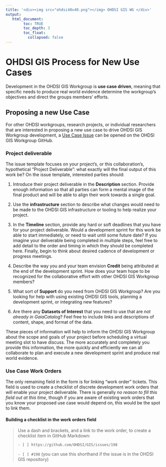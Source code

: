 ```yaml
---
title: '<div><img src="ohdsi40x40.png"></img> OHDSI GIS WG </div>'
output:
   html_document:
        toc: TRUE
        toc_depth: 3
        toc_float:
          collapsed: false
---
```


# **OHDSI GIS Process for New Use Cases**

Development in the OHDSI GIS Workgroup is **use case driven**, meaning that specific needs to produce real world evidence determine the workgroup's objectives and direct the groups members' efforts.

## **Proposing a new Use Case**

For other OHDSI workgroups, research projects, or individual researchers that are interested in proposing a new use case to drive OHDSI GIS Workgroup development, a [Use Case Issue](https://github.com/OHDSI/GIS/issues/new?assignees=&labels=Use+Case&projects=&template=use-case.yaml&title=%5BUse+Case%5D%3A+) can be opened on the OHDSI GIS Workgroup GitHub.

### Project deliverable

The issue template focuses on your project's, or this collaboration's, hypothetical "Project Deliverable": what exactly will the final output of this work be? On the issue template, interested parties should:

1) Introduce their project deliverable in the **Description** section. Provide enough information so that all parties can form a mental image of the final product and will be able to align their work towards a single goal.

2) Use the **infrastructure** section to describe what changes would need to be made to the OHDSI GIS infrastructure or tooling to help realize your project.

3) In the **Timeline** section, provide any hard or soft deadlines that you have for your project deliverable. Would a development sprint for this work be able to start immediately, or need to wait until some future date? If you imagine your deliverable being completed in multiple steps, feel free to add detail to the order and timing in which they should be completed here. Finally, begin to think about desired cadence of development or progress meetings.

4) Describe the way you and your team envision **Credit** being attributed at the end of the development sprint. How does your team hope to be recognized for the collaborative effort with other OHDSI GIS Workgroup members?

5) What sort of **Support** do you need from OHDSI GIS Workgroup? Are you looking for help with using existing OHDSI GIS tools, planning a development sprint, or integrating new features?

6) Are there any **Datasets of Interest** that you need to use that are *not already in GaiaCatalog*? Feel free to include links and descriptions of content, shape, and format of the data.

These pieces of information will help to inform the OHDSI GIS Workgroup about the scope and goals of your project before scheduling a virtual meeting slot to have discuss. The more accurately and completely you provide this information, the more quickly and efficiently we can all collaborate to plan and execute a new development sprint and produce real world evidence.

### Use Case Work Orders

The only remaining field in the form is for linking "work order" tickets. This field is used to create a checklist of discrete development work orders that will enable your project deliverable. There is generally *no reason to fill this field out at this time*, though if you are aware of existing work orders that you know your proposed use case would depend on, this would be the spot to link them.

#### Building a checklist in the work orders field

> Use a dash and brackets, and a link to the work order, to create a checklist item in GitHub Markdown:
>
> `- [ ] https://github.com/OHDSI/GIS/issues/198`
>
> `- [ ] #198` (you can use this shorthand if the issue is in the OHDSI GIS repository)
